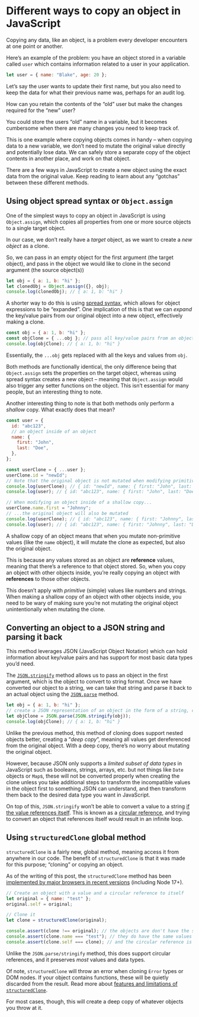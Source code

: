 # Different ways to copy an object in JavaScript

Copying any data, like an object, is a problem every developer encounters at one point or another.

Here’s an example of the problem: you have an object stored in a variable called `user` which contains information related to a user in your application.

```js
let user = { name: "Blake", age: 20 };
```

Let’s say the user wants to update their first name, but you also need to keep the data for what their previous name was, perhaps for an audit log.

How can you retain the contents of the “old” user but make the changes required for the “new” user?

You could store the users “old” name in a variable, but it becomes cumbersome when there are many changes you need to keep track of.

This is one example where copying objects comes in handy – when copying data to a new variable, we don’t need to mutate the original value directly and potentially lose data. We can safely store a separate copy of the object contents in another place, and work on that object.

There are a few ways in JavaScript to create a new object using the exact data from the original value. Keep reading to learn about any “gotchas” between these different methods.

## Using object spread syntax or `Object.assign`

One of the simplest ways to copy an object in JavaScript is using `Object.assign`, which copies all properties from one or more source objects to a single target object.

In our case, we don’t really have a _target_ object, as we want to create a _new object_ as a clone.

So, we can pass in an empty object for the first argument (the target object), and pass in the object we would like to clone in the second argument (the source object(s))

```js
let obj = { a: 1, b: "hi" };
let clonedObj = Object.assign({}, obj);
console.log(clonedObj); // { a: 1, b: "hi" }
```

A shorter way to do this is using [spread syntax](https://developer.mozilla.org/en-US/docs/Web/JavaScript/Reference/Operators/Spread_syntax), which allows for object expressions to be “expanded”. One implication of this is that we can _expand_ the key/value pairs from our original object into a new object, effectively making a clone.

```js
const obj = { a: 1, b: "hi" };
const objClone = { ...obj }; // pass all key/value pairs from an object
console.log(objClone); // { a: 1, b: "hi" }
```

Essentially, the `...obj` gets replaced with all the keys and values from `obj`.

Both methods are functionally identical, the only difference being that `Object.assign` sets the properties on the target object, whereas using spread syntax creates a new object – meaning that `Object.assign` would also trigger any setter functions on the object. This isn’t essential for many people, but an interesting thing to note.

Another interesting thing to note is that both methods only perform a _shallow_ copy. What exactly does that mean?

```js
const user = {
  id: "abc123",
  // an object inside of an object
  name: {
    first: "John",
    last: "Doe",
  },
};

const userClone = { ...user };
userClone.id = "newId";
// Note that the original object is not mutated when modifying primitive values like a string
console.log(userClone); // { id: "newId", name: { first: "John", last: "Doe" } }
console.log(user); // { id: "abc123", name: { first: "John", last: "Doe" } }

// When modifying an object inside of a shallow copy...
userClone.name.first = "Johnny";
// ...the original object will also be mutated
console.log(userClone); // { id: "abc123", name: { first: "Johnny", last: "Doe" } }
console.log(user); // { id: "abc123", name: { first: "Johnny", last: "Doe" } }
```

A shallow copy of an object means that when you mutate non-primitive values (like the `name` object), it will mutate the clone as expected, but also the original object.

This is because any values stored as an object are **reference** values, meaning that there’s a reference to that object stored. So, when you copy an object with other objects inside, you’re really copying an object with **references** to those other objects.

This doesn’t apply with _primitive_ (simple) values like numbers and strings. When making a shallow copy of an object with other objects inside, you need to be wary of making sure you’re not mutating the original object unintentionally when mutating the clone.

## Converting an object to a JSON string and parsing it back

This method leverages JSON (JavaScript Object Notation) which can hold information about key/value pairs and has support for most basic data types you’d need.

The [`JSON.stringify`](https://developer.mozilla.org/en-US/docs/Web/JavaScript/Reference/Global_Objects/JSON/stringify) method allows us to pass an object in the first argument, which is the object to convert to string format. Once we have converted our object to a string, we can take that string and parse it back to an actual object using the [`JSON.parse`](https://developer.mozilla.org/en-US/docs/Web/JavaScript/Reference/Global_Objects/JSON/parse) method.

```js
let obj = { a: 1, b: "hi" };
// create a JSON representation of an object in the form of a string, convert back to object
let objClone = JSON.parse(JSON.stringify(obj));
console.log(objClone); // { a: 1, b: "hi" }
```

Unlike the previous method, this method of cloning does support nested objects better, creating a “_deep copy_”, meaning all values get dereferenced from the original object. With a deep copy, there’s no worry about mutating the original object.

However, because JSON only supports a _limited subset of data types_ in JavaScript such as booleans, strings, arrays, etc. but not things like `Date` objects or `Map`s, these will not be converted properly when creating the clone unless you take additional steps to transform the incompatible values in the object first to something JSON can understand, and then transform them back to the desired data type you want in JavaScript.

On top of this, `JSON.stringify` won’t be able to convert a value to a string [if the value references itself](https://developer.mozilla.org/en-US/docs/Web/JavaScript/Reference/Global_Objects/JSON/stringify#issue_with_json.stringify_when_serializing_circular_references). This is known as a [circular reference](https://stackoverflow.com/questions/7923959/what-does-content-circular-mean-in-javascript), and trying to convert an object that references itself would result in an infinite loop.

## Using `structuredClone` global method

`structuredClone` is a fairly new, global method, meaning access it from anywhere in our code. The benefit of `structuredClone` is that it was made for this purpose; “cloning” or copying an object.

As of the writing of this post, the `structuredClone` method has been [implemented by major browsers in recent versions](https://developer.mozilla.org/en-US/docs/Web/API/structuredClone#browser_compatibility) (including Node 17+).

```js
// Create an object with a value and a circular reference to itself
let original = { name: "test" };
original.self = original;

// Clone it
let clone = structuredClone(original);

console.assert(clone !== original); // the objects are don't have the same identity
console.assert(clone.name === "test"); // they do have the same values
console.assert(clone.self === clone); // and the circular reference is preserved
```

Unlike the `JSON.parse/stringify` method, this does support circular references, and it preserves _most_ values and data types.

Of note, `structuredClone` will throw an error when cloning `Error` types or DOM nodes. If your object contains functions, these will be quietly discarded from the result. Read more about [features and limitations of `structuredClone`](https://web.dev/structured-clone/#features-and-limitations).

For most cases, though, this will create a deep copy of whatever objects you throw at it.

<!--[PROPERTIES]
- slug: 'copying-an-object-javascript'
  title: 'Different ways to copy an object in JavaScript'
  description: "Copying any data, like an object, is a problem every developer encounters at one point or another. Here are different methods of copying an object in JavaScript."
  image: cover.jpg
  createdAt: 1650540000000
  location: 'posts/copying-an-object-javascript.mdx'
  readTimeMins: 5
  difficulty: Intermediate
  coverAuthor: Ralph Mayhew
  coverAuthorUrl: https://unsplash.com/@ralphmayhew
  author: Nevulo
  labels:
    - programming
    - javascript
    - oop
-->
